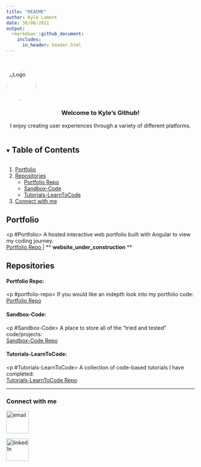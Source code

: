 ```yaml
---
title: "README"
author: Kyle Lamont
date: 30/08/2021
output:
  rmarkdown::github_document:
    includes:
      in_header: header.html
---
```


<!-- PROJECT LOGO -->
<br />
<p align="center">
  <a href="https://github.com/Zero2164">
    <img style="border-radius:50%;" src="https://image.flaticon.com/icons/png/512/1828/1828673.png" alt="Logo" width="80" height="80">
  </a>

  <h3 align="center">Welcome to Kyle's Github!</h3>

  <p align="center">
    I enjoy creating user experiences through a variety of different platforms.
  </p>
</p>



<!-- TABLE OF CONTENTS -->
<details open="open">
  <summary><h2 style="display: inline-block">Table of Contents</h2></summary>
  <ol>
    <li>
      <a href="#Portfolio">Portfolio</a>
    </li>
    <li>
      <a href="#Repositories">Repositories</a>
      <ul>
        <li><a href="#portfolio-repo">Portfolio Repo</a></li>
        <li><a href="#Sandbox-Code">Sandbox-Code</a></li>
        <li><a href="#Tutorials-LearnToCode">Tutorials-LearnToCode</a></li>
      </ul>
    </li>
    <li>
      <a href="#connect-with-me">Connect with me</a>
    </li>
  </ol>
</details>

<!-- Portfolio -->
## Portfolio
  <p #Portfolio>
  A hosted interactive web portfolio built with Angular to view my coding journey.
  <br>
  <a href="https://github.com/Zero2164/KylePortfolio">Portfolio Repo </a> | ** <strong>website_under_construction</strong> **

  </p>

<!-- Repos -->
## Repositories
#### Portfolio Repo:
  <p #portfolio-repo>
    If you would like an indepth look into my portfolio code:
    <br>
    <a href="https://github.com/Zero2164/KylePortfolio">Portfolio Repo</a>
  </p>

#### Sandbox-Code:
  <p #Sandbox-Code>
    A place to store all of the "tried and tested" code/projects:
    <br>
    <a href="https://github.com/Zero2164/Sandbox-Code">Sandbox-Code Repo</a>
  </p>

#### Tutorials-LearnToCode:
  <p #Tutorials-LearnToCode>
    A collection of code-based tutorials I have completed:
    <br>
    <a href="https://github.com/Zero2164/Tutorials-LearnToCode">Tutorials-LearnToCode Repo</a>
  </p>

<hr>

<!-- CONTACT ME -->
<div align="center">

###  Connect with me


[<img alt="email" width="60px" src="https://image.flaticon.com/icons/png/512/552/552486.png" />](mailto:kylejlamont@hotmail.com)

[<img alt="linkedIn" width="60px" src="https://image.flaticon.com/icons/png/512/185/185964.png" />][linkedin]

</div>



<!-- MARKDOWN LINKS -->
[linkedin]: https://www.linkedin.com/in/kylelamont2164/

<!-- Icon Images provided by: https://www.flaticon.com/ -->
